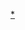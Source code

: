 {{Asbox
| image     = China satellite.png
| pix       = 40
| subject   = 
| qualifier = 與[[中國地理]]相關
| category  = 中国地理小作品
| tempsort  =  
| name      = Template:PRChina-geo-stub
}}<noinclude>
[[Category:中國地理小作品模板|*]]
</noinclude>